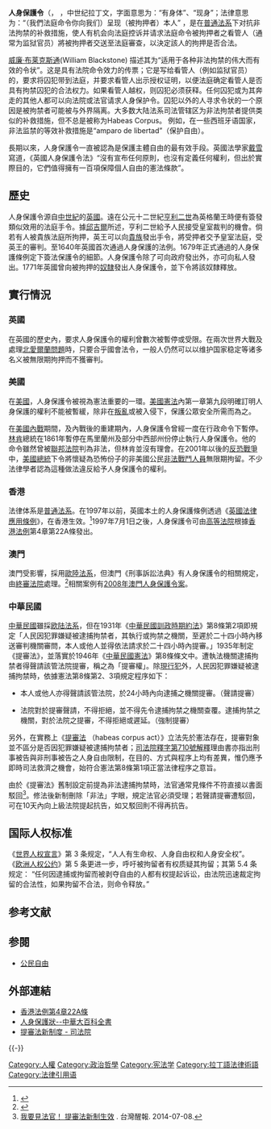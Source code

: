 {{about|非法拘禁的救濟|家庭暴力的救濟，如禁止接觸令|民事保護令}}
{{legal}}

'''人身保護令'''（{{lang-la|Habeas Corpus}}， {{IPA-en|heɪbiːəs ˈkɔrpəs}}，中世纪拉丁文，字面意思为：“有身体”、“现身”；法律意思为：“（我們法庭命令你向我们）呈现（被拘押者）本人” ，是在[[普通法系|普通法系]]下对抗非法拘禁的补救措施，使人有机会向法庭控诉并请求法庭命令被拘押者之看管人（通常为监狱官员）將被拘押者交送至法庭審查，以決定該人的拘押是否合法。

[[威廉·布莱克斯通|威廉·布莱克斯通]](William Blackstone) 描述其为“适用于各种非法拘禁的伟大而有效的令状”。这是具有法院命令效力的传票；它是写给看管人（例如监狱官员）的，要求将囚犯带到法庭，并要求看管人出示授权证明，以便法庭确定看管人是否具有拘禁囚犯的合法权力。如果看管人越权，则囚犯必须获释。任何囚犯或为其奔走的其他人都可以向法院或法官请求人身保护令。囚犯以外的人寻求令状的一个原因是被拘禁者可能被与外界隔离。大多数大陆法系司法管辖区为非法拘禁者提供类似的补救措施，但不总是被称为Habeas Corpus。 例如，在一些西班牙语国家，非法监禁的等效补救措施是“amparo de libertad”（保护自由）。

長期以來，人身保護令一直被認為是保護主體自由的最有效手段。英國法學家[[戴雪|戴雪]]寫道，《英國人身保護令法》“沒有宣布任何原則，也沒有定義任何權利，但出於實際目的，它們值得擁有一百項保障個人自由的憲法條款”。{{Citation needed|reason=未查到此语出处|time=2022-02-22}}

== 歷史 ==
人身保護令源自[[中世紀|中世紀]]的[[英國|英國]]。遠在公元十二世紀[[亨利二世_(英格蘭)|亨利二世]]為英格蘭王時便有簽發類似效用的法庭手令。據[[邱吉爾|邱吉爾]]所述，亨利二世給予人民接受皇室裁判的機會。倘若有人被貴族法庭所拘押，英王可以向[[貴族|貴族]]發出手令，將受押者交予皇室法庭，受英王的審判。至1640年英國首次通過人身保護的法例。1679年正式通過的人身保護條例定下簽法保護令的細節。人身保護令除了可向政府發出外，亦可向私人發出。1771年英國曾向被拘押的[[奴隸|奴隸]]發出人身保護令，並下令將該奴隸釋放。

== 實行情況 ==
=== 英國 ===
在英國的歷史內，要求人身保護令的權利曾數次被暫停或受限。在兩次世界大戰及處理[[北愛爾蘭問題|北愛爾蘭問題]]時，只要合乎國會法令，一般人仍然可以以维护国家稳定等诸多名义被無限期拘押而不獲審判。

=== 美國 ===
在[[美國|美國]]，人身保護令被視為憲法重要的一環。[[美國憲法|美國憲法]]內第一章第九段明確訂明人身保護的權利不能被暫緩，除非在[[叛亂|叛亂]]或被入侵下，保護公眾安全所需而為之。

在[[美國內戰|美國內戰]]期間，及內戰後的重建期內，人身保護令曾經一度在行政命令下暫停。[[林肯|林肯]]總統在1861年暫停在馬里蘭州及部分中西部州份停止執行人身保護令。他的命令雖然曾被[[聯邦法院|聯邦法院]]判為非法，但林肯並沒有理會。在2001年以後的[[反恐戰爭|反恐戰爭]]中，[[美國總統|美國總統]]下令將懷疑為恐怖份子的非美國公民[[非法戰鬥人員|非法戰鬥人員]]無限期拘留。不少法律學者認為這種做法違反給予人身保護令的權利。

=== 香港 ===
法律体系是[[普通法系|普通法系]]。在1997年以前，英國本土的人身保護條例透過《[[英國法律應用條例|英國法律應用條例]]》，在香港生效。<ref>{{Cite web |url=http://www.hk-lawyer.org/node/12682 |title=香港殖民地時期的法律與政治 |access-date=2019-05-15 |archive-date=2021-05-19 |archive-url=https://web.archive.org/web/20210519230707/http://www.hk-lawyer.org/node/12682 }}</ref>1997年7月1日之後，人身保護令可由[[香港特別行政區高等法院|高等法院]]根據[[香港法例|香港法例]]第4章第22A條發出。

=== 澳門 ===
澳門受{{le|葡萄牙法律|Law of Portugal}}影響，採用[[歐陸法系|歐陸法系]]，但澳門《刑事訴訟法典》有人身保護令的相關規定，由[[澳門終審法院|終審法院]]處理。<ref>{{cite web |url = https://bo.io.gov.mo/bo/i/96/36/codpropencn/codpropen0001.asp#a204 |title = 澳門《刑事訴訟法典》第二百零四條 |access-date = 2021-12-05 |archive-date = 2021-12-05 |archive-url = https://web.archive.org/web/20211205031533/https://bo.io.gov.mo/bo/i/96/36/codpropencn/codpropen0001.asp#a204 }}</ref>相關案例有[[2008年澳門人身保護令案|2008年澳門人身保護令案]]。

=== 中華民國 ===
[[中華民國|中華民國]]雖採[[欧陆法系|欧陆法系]]，但在1931年《[[s:中華民國訓政時期約法|中華民國訓政時期約法]]》第8條第2項即規定「人民因犯罪嫌疑被逮捕拘禁者，其執行或拘禁之機關，至遲於二十四小時內移送審判機關審問，本人或他人並得依法請求於二十四小時內提審。」1935年制定《提審法》，並落實於1946年《[[s:中華民國憲法|中華民國憲法]]》第8條條文中。遭執法機關逮捕拘禁者得聲請該管法院提審，稱之為「提審權」。除[[現行犯|現行犯]]外，人民因犯罪嫌疑被逮捕拘禁時，依據憲法第8條第2、3項規定程序如下：

* 本人或他人亦得聲請該管法院，於24小時內向逮捕之機關提審。（聲請提審）

* 法院對於提審聲請，不得拒絕，並不得先令逮捕拘禁之機關查覆。逮捕拘禁之機關，對於法院之提審，不得拒絕或遲延。（強制提審）

另外，在實務上《[[提審法|提審法]] （habeas corpus act）》立法先於憲法存在，提審對象並不區分是否因犯罪嫌疑被逮捕拘禁者；[[s:司法院釋字第710號解釋|司法院釋字第710號解釋]]理由書亦指出刑事被告與非刑事被告之人身自由限制，在目的、方式與程序上均有差異，惟仍應予即時司法救濟之機會，始符合憲法第8條第1項正當法律程序之意旨。

由於《提審法》舊制設定前提為非法逮捕拘禁時，法官通常見條件不符直接以書面駁回<ref>[http://anntw.com/articles/20140708-mp4q 我要見法官！ 提審法新制生效] {{Wayback|url=http://anntw.com/articles/20140708-mp4q |date=20201127005702 }}. 台灣醒報.  2014-07-08.</ref>。修法後新制刪除「非法」字眼，規定法官必須受理；若聲請提審遭駁回，可在10天內向上級法院提起抗告，如又駁回則不得再抗告。

==国际人权标准==

《[[世界人权宣言|世界人权宣言]]》第 3 条规定，“人人有生命权、人身自由权和人身安全权”。 《[[欧洲人权公约|欧洲人权公约]]》第 5 条更进一步，呼吁被拘留者有权质疑其拘留；其第 5.4 条规定：
“任何因逮捕或拘留而被剥夺自由的人都有权提起诉讼，由法院迅速裁定拘留的合法性，如果拘留不合法，则命令释放。”

== 参考文献 ==
{{Reflist}}

== 参閱 ==
{{Portal box|法律|人权}}
* [[公民自由|公民自由]]

== 外部連結 ==
* [http://www.legislation.gov.hk/blis_ind.nsf/6033a8cc1f220686482564840019d2f2/ab4a86ada2f7eb434825660a00248c55?OpenDocument 香港法例第4章22A條]{{Webarchive|url=https://archive.is/20121218140940/http://www.legislation.gov.hk/blis_ind.nsf/6033a8cc1f220686482564840019d2f2/ab4a86ada2f7eb434825660a00248c55?OpenDocument |date=2012-12-18 }}
*[http://ap6.pccu.edu.tw/Encyclopedia/data.asp?id=4475 人身保護狀--中華大百科全書]{{Wayback|url=http://ap6.pccu.edu.tw/Encyclopedia/data.asp?id=4475 |date=20141205115036 }}
* [http://www.judicial.gov.tw/work/work15.asp 提審法新制度 - 司法院] {{Wayback|url=http://www.judicial.gov.tw/work/work15.asp |date=20190515051229 }}
{{-}}
{{刑事訴訟法}}

[[Category:人權|Category:人權]]
[[Category:政治哲學|Category:政治哲學]]
[[Category:宪法学|Category:宪法学]]
[[Category:拉丁語法律術語|Category:拉丁語法律術語]]
[[Category:法律引用语|Category:法律引用语]]